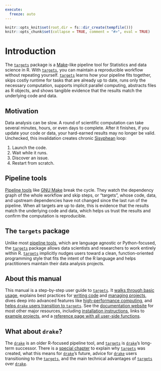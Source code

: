 ```yaml
---
execute:
  freeze: auto
---
```


```r
knitr::opts_knit$set(root.dir = fs::dir_create(tempfile()))
knitr::opts_chunk$set(collapse = TRUE, comment = "#>", eval = TRUE)
```

# Introduction {#intro}

The [`targets`](https://docs.ropensci.org/targets/) package is a [Make](https://www.gnu.org/software/make/)-like pipeline tool for Statistics and data science in R. With [`targets`](https://docs.ropensci.org/targets/), you can maintain a reproducible workflow without repeating yourself. [`targets`](https://docs.ropensci.org/targets/) learns how your pipeline fits together, skips costly runtime for tasks that are already up to date, runs only the necessary computation, supports implicit parallel computing, abstracts files as R objects, and shows tangible evidence that the results match the underlying code and data.

## Motivation

Data analysis can be slow. A round of scientific computation can take several minutes, hours, or even days to complete. After it finishes, if you update your code or data, your hard-earned results may no longer be valid. Unchecked, this invalidation creates chronic [Sisyphean](https://en.wikipedia.org/wiki/Sisyphus) loop:

1. Launch the code.
2. Wait while it runs.
3. Discover an issue.
4. Restart from scratch.

## Pipeline tools

[Pipeline tools](https://github.com/pditommaso/awesome-pipeline) like [GNU Make](https://www.gnu.org/software/make/) break the cycle. They watch the dependency graph of the whole workflow and skip steps, or "targets", whose code, data, and upstream dependencies have not changed since the last run of the pipeline. When all targets are up to date, this is evidence that the results match the underlying code and data, which helps us trust the results and confirm the computation is reproducible.

## The `targets` package

Unlike most [pipeline tools](https://github.com/pditommaso/awesome-pipeline), which are language agnostic or Python-focused, the [`targets`](https://docs.ropensci.org/targets/) package allows data scientists and researchers to work entirely within R. [`targets`](https://docs.ropensci.org/targets/) implicitly nudges users toward a clean, function-oriented programming style that fits the intent of the R language and helps practitioners maintain their data analysis projects.

## About this manual

This manual is a step-by-step user guide to [`targets`](https://docs.ropensci.org/targets/). It [walks through basic usage](#walkthrough), explains best practices for [writing code](#functions) and [managing projects](#projects), dives deep into advanced features like [high-performance computing](#hpc), and [helps `drake` users transition to `targets`](#drake). See the [documentation website](https://docs.ropensci.org/targets/index.html) for most other major resources, including [installation instructions](https://docs.ropensci.org/targets/index.html#installation), links to [example projects](https://docs.ropensci.org/targets/index.html#examples), and a [reference page with all user-side functions](https://docs.ropensci.org/targets/reference/index.html). 

## What about `drake`?

The [`drake`](https://github.com/ropensci/drake) is an older R-focused pipeline tool, and [`targets`](https://docs.ropensci.org/targets/) is [`drake`](https://github.com/ropensci/drake)'s long-term successor. There is a [special chapter](#drake) to explain why [`targets`](https://docs.ropensci.org/targets/) was created, what this means for [`drake`](https://github.com/ropensci/drake)'s future, advice for [`drake`](https://github.com/ropensci/drake) users transitioning to the [`targets`](https://docs.ropensci.org/targets/), and the main technical advantages of [`targets`](https://docs.ropensci.org/targets/) over [`drake`](https://github.com/ropensci/drake).
